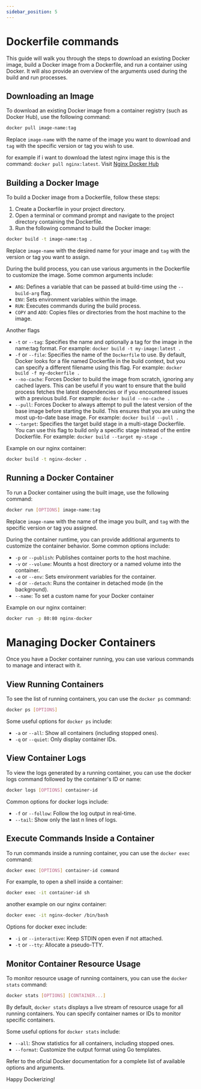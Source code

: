 ```yaml
---
sidebar_position: 5
---
```


# Dockerfile commands

This guide will walk you through the steps to download an existing Docker image, build a Docker image from a Dockerfile, and run a container using Docker. It will also provide an overview of the arguments used during the build and run processes.

## Downloading an Image

To download an existing Docker image from a container registry (such as Docker Hub), use the following command:

```bash
docker pull image-name:tag
```

Replace `image-name` with the name of the image you want to download and `tag` with the specific version or tag you wish to use.

for example if i want to download the latest nginx image this is the command: `docker pull nginx:latest`. Visit [Nginx Docker Hub](https://hub.docker.com/_/nginx/tags)

## Building a Docker Image

To build a Docker image from a Dockerfile, follow these steps:

1. Create a Dockerfile in your project directory.
2. Open a terminal or command prompt and navigate to the project directory containing the Dockerfile.
3. Run the following command to build the Docker image:

```bash
docker build -t image-name:tag .
```

Replace `image-name` with the desired name for your image and `tag` with the version or tag you want to assign.

During the build process, you can use various arguments in the Dockerfile to customize the image. Some common arguments include:

- `ARG`: Defines a variable that can be passed at build-time using the `--build-arg` flag.
- `ENV`: Sets environment variables within the image.
- `RUN`: Executes commands during the build process.
- `COPY` and `ADD`: Copies files or directories from the host machine to the image.

Another flags

- `-t` or `--tag`: Specifies the name and optionally a tag for the image in the name:tag format. For example: `docker build -t my-image:latest .`
- `-f` or `--file`: Specifies the name of the `Dockerfile` to use. By default, Docker looks for a file named Dockerfile in the build context, but you can specify a different filename using this flag. For example: `docker build -f my-dockerfile .`
- `--no-cache`: Forces Docker to build the image from scratch, ignoring any cached layers. This can be useful if you want to ensure that the build process fetches the latest dependencies or if you encountered issues with a previous build. For example: `docker build --no-cache .`
- `--pull`: Forces Docker to always attempt to pull the latest version of the base image before starting the build. This ensures that you are using the most up-to-date base image. For example: `docker build --pull .`
- `--target`: Specifies the target build stage in a multi-stage Dockerfile. You can use this flag to build only a specific stage instead of the entire Dockerfile. For example: `docker build --target my-stage .`

Example on our nginx container: 

```bash
docker build -t nginx-docker .
```

## Running a Docker Container

To run a Docker container using the built image, use the following command:

```bash
docker run [OPTIONS] image-name:tag
```

Replace `image-name` with the name of the image you built, and `tag` with the specific version or tag you assigned.

During the container runtime, you can provide additional arguments to customize the container behavior. Some common options include:

- `-p` or `--publish`: Publishes container ports to the host machine.
- `-v` or `--volume`: Mounts a host directory or a named volume into the container.
- `-e` or `--env`: Sets environment variables for the container.
- `-d` or `--detach`: Runs the container in detached mode (in the background).
- `--name`: To set a custom name for your Docker container

Example on our nginx container: 

```bash
docker run -p 80:80 nginx-docker
```

# Managing Docker Containers

Once you have a Docker container running, you can use various commands to manage and interact with it.

## View Running Containers

To see the list of running containers, you can use the `docker ps` command:

```bash
docker ps [OPTIONS]
```

Some useful options for `docker ps` include:

- `-a` or `--all`: Show all containers (including stopped ones).
- `-q` or `--quiet`: Only display container IDs.

## View Container Logs

To view the logs generated by a running container, you can use the docker logs command followed by the container's ID or name:

```bash
docker logs [OPTIONS] container-id
```

Common options for docker logs include:

- `-f` or `--follow`: Follow the log output in real-time.
- `--tail`: Show only the last n lines of logs.

## Execute Commands Inside a Container

To run commands inside a running container, you can use the `docker exec` command:

```bash
docker exec [OPTIONS] container-id command
```

For example, to open a shell inside a container:

```bash
docker exec -it container-id sh
```

another example on our nginx container:

```bash
docker exec -it nginx-docker /bin/bash
```

Options for docker exec include:

- `-i` or `--interactive`: Keep STDIN open even if not attached.
- `-t` or `--tty`: Allocate a pseudo-TTY.

## Monitor Container Resource Usage

To monitor resource usage of running containers, you can use the `docker stats` command:

```bash
docker stats [OPTIONS] [CONTAINER...]
```

By default, `docker stats` displays a live stream of resource usage for all running containers. You can specify container names or IDs to monitor specific containers.

Some useful options for `docker stats` include:

- `--all`: Show statistics for all containers, including stopped ones.
- `--format`: Customize the output format using Go templates.

Refer to the oficial Docker documentation for a complete list of available options and arguments.

Happy Dockerizing!

